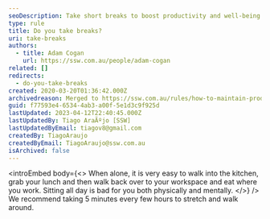 ```yaml
---
seoDescription: Take short breaks to boost productivity and well-being by stretching and walking around every few hours.
type: rule
title: Do you take breaks?
uri: take-breaks
authors:
  - title: Adam Cogan
    url: https://ssw.com.au/people/adam-cogan
related: []
redirects:
  - do-you-take-breaks
created: 2020-03-20T01:36:42.000Z
archivedreason: Merged to https://ssw.com.au/rules/how-to-maintain-productivity/
guid: f77593e4-6534-4ab3-a00f-5e1d3c9f925d
lastUpdated: 2023-04-12T22:40:45.000Z
lastUpdatedBy: Tiago AraÃºjo [SSW]
lastUpdatedByEmail: tiagov8@gmail.com
createdBy: TiagoAraujo
createdByEmail: TiagoAraujo@ssw.com.au
isArchived: false
---
```


<introEmbed
  body={<>
When alone, it is very easy to walk into the kitchen, grab your lunch and then walk back over to your workspace and eat where you work. Sitting all day is bad for you both physically and mentally.
  </>}
/>
We recommend taking 5 minutes every few hours to stretch and walk around.
